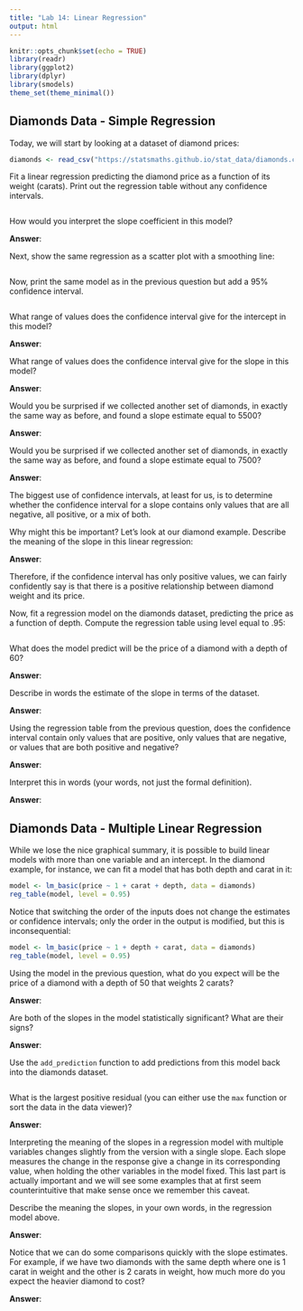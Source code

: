 ```yaml
---
title: "Lab 14: Linear Regression"
output: html
---
```


```r
knitr::opts_chunk$set(echo = TRUE)
library(readr)
library(ggplot2)
library(dplyr)
library(smodels)
theme_set(theme_minimal())
```


## Diamonds Data - Simple Regression

Today, we will start by looking at a dataset of diamond prices:

```r
diamonds <- read_csv("https://statsmaths.github.io/stat_data/diamonds.csv")
```

Fit a linear regression predicting the diamond price as a function of
its weight (carats). Print out the regression table without any confidence
intervals.

```r

```

How would you interpret the slope coefficient in this model?

**Answer**:


Next, show the same regression as a scatter plot with a smoothing line:

```r

```

Now, print the same model as in the previous question but add a 95%
confidence interval.

```r

```

What range of values does the confidence interval give for the intercept
in this model?

**Answer**:

What range of values does the confidence interval give for the slope
in this model?

**Answer**:

Would you be surprised if we collected another set of diamonds, in exactly the
same way as before, and found a slope estimate equal to 5500?

**Answer**:

Would you be surprised if we collected another set of diamonds, in exactly the
same way as before, and found a slope estimate equal to 7500?

**Answer**:

The biggest use of confidence intervals, at least for us, is to
determine whether the confidence interval for a slope contains only values
that are all negative, all positive, or a mix of both.

Why might this be important? Let's look at our diamond example. Describe the
meaning of the slope in this linear regression:

**Answer**:

Therefore, if the confidence interval has only positive values, we can
fairly confidently say is that there is a positive relationship between
diamond weight and its price.

Now, fit a regression model on the diamonds dataset, predicting the price as
a function of depth. Compute the regression table using level equal to .95:

```r

```

What does the model predict will be the price of a diamond with a depth of
60?

**Answer**:

Describe in words the estimate of the slope in terms of the dataset.

**Answer**:

Using the regression table from the previous question, does the
confidence interval contain only values that are positive, only values that
are negative, or values that are both positive and negative?

**Answer**:

Interpret this in words (your words, not just the formal definition).

**Answer**:

## Diamonds Data - Multiple Linear Regression

While we lose the nice graphical summary, it is possible to build linear
models with more than one variable and an intercept. In the diamond example,
for instance, we can fit a model that has both depth and carat in it:

```r
model <- lm_basic(price ~ 1 + carat + depth, data = diamonds)
reg_table(model, level = 0.95)
```

Notice that switching the order of the inputs does not change the estimates
or confidence intervals; only the order in the output is modified, but this
is inconsequential:

```r
model <- lm_basic(price ~ 1 + depth + carat, data = diamonds)
reg_table(model, level = 0.95)
```

Using the model in the previous question, what do you expect will be the
price of a diamond with a depth of 50 that weights 2 carats?

**Answer**:

Are both of the slopes in the model statistically significant? What are
their signs?

**Answer**:

Use the `add_prediction` function to add predictions from this model
back into the diamonds dataset.

```r

```

What is the largest positive residual (you can either use the `max` function
or sort the data in the data viewer)?

**Answer**:

Interpreting the meaning of the slopes in a regression model with
multiple variables changes slightly from the version with a single slope.
Each slope measures the change in the response give a change in its
corresponding value, when holding the other variables in the model fixed.
This last part is actually important and we will see some examples that at
first seem counterintuitive that make sense once we remember this caveat.

Describe the meaning the slopes, in your own words, in the regression model
above.

**Answer**:

Notice that we can do some comparisons quickly with the slope estimates.
For example, if we have two diamonds with the same depth where one is 1
carat in weight and the other is 2 carats in weight, how much more do you
expect the heavier diamond to cost?

**Answer**:

